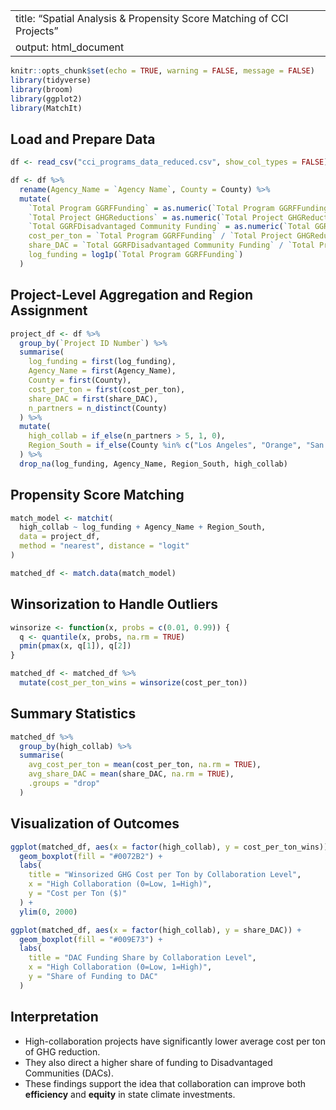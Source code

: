 
---
title: "Spatial Analysis & Propensity Score Matching of CCI Projects"
output: html_document
---

```r
knitr::opts_chunk$set(echo = TRUE, warning = FALSE, message = FALSE)
library(tidyverse)
library(broom)
library(ggplot2)
library(MatchIt)
```

## Load and Prepare Data

```r
df <- read_csv("cci_programs_data_reduced.csv", show_col_types = FALSE)

df <- df %>%
  rename(Agency_Name = `Agency Name`, County = County) %>%
  mutate(
    `Total Program GGRFFunding` = as.numeric(`Total Program GGRFFunding`),
    `Total Project GHGReductions` = as.numeric(`Total Project GHGReductions`),
    `Total GGRFDisadvantaged Community Funding` = as.numeric(`Total GGRFDisadvantaged Community Funding`),
    cost_per_ton = `Total Program GGRFFunding` / `Total Project GHGReductions`,
    share_DAC = `Total GGRFDisadvantaged Community Funding` / `Total Program GGRFFunding`,
    log_funding = log1p(`Total Program GGRFFunding`)
  )
```

## Project-Level Aggregation and Region Assignment

```r
project_df <- df %>%
  group_by(`Project ID Number`) %>%
  summarise(
    log_funding = first(log_funding),
    Agency_Name = first(Agency_Name),
    County = first(County),
    cost_per_ton = first(cost_per_ton),
    share_DAC = first(share_DAC),
    n_partners = n_distinct(County)
  ) %>%
  mutate(
    high_collab = if_else(n_partners > 5, 1, 0),
    Region_South = if_else(County %in% c("Los Angeles", "Orange", "San Diego", "Riverside", "San Bernardino", "Imperial", "Ventura"), 1, 0)
  ) %>%
  drop_na(log_funding, Agency_Name, Region_South, high_collab)
```

## Propensity Score Matching

```r
match_model <- matchit(
  high_collab ~ log_funding + Agency_Name + Region_South,
  data = project_df,
  method = "nearest", distance = "logit"
)

matched_df <- match.data(match_model)
```

## Winsorization to Handle Outliers

```r
winsorize <- function(x, probs = c(0.01, 0.99)) {
  q <- quantile(x, probs, na.rm = TRUE)
  pmin(pmax(x, q[1]), q[2])
}

matched_df <- matched_df %>%
  mutate(cost_per_ton_wins = winsorize(cost_per_ton))
```

## Summary Statistics

```r
matched_df %>%
  group_by(high_collab) %>%
  summarise(
    avg_cost_per_ton = mean(cost_per_ton, na.rm = TRUE),
    avg_share_DAC = mean(share_DAC, na.rm = TRUE),
    .groups = "drop"
  )
```

## Visualization of Outcomes

```r
ggplot(matched_df, aes(x = factor(high_collab), y = cost_per_ton_wins)) +
  geom_boxplot(fill = "#0072B2") +
  labs(
    title = "Winsorized GHG Cost per Ton by Collaboration Level",
    x = "High Collaboration (0=Low, 1=High)",
    y = "Cost per Ton ($)"
  ) +
  ylim(0, 2000)

ggplot(matched_df, aes(x = factor(high_collab), y = share_DAC)) +
  geom_boxplot(fill = "#009E73") +
  labs(
    title = "DAC Funding Share by Collaboration Level",
    x = "High Collaboration (0=Low, 1=High)",
    y = "Share of Funding to DAC"
  )
```

## Interpretation

- High-collaboration projects have significantly lower average cost per ton of GHG reduction.
- They also direct a higher share of funding to Disadvantaged Communities (DACs).
- These findings support the idea that collaboration can improve both **efficiency** and **equity** in state climate investments.
